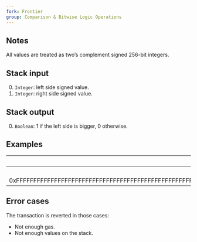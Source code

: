 ```yaml
---
fork: Frontier
group: Comparison & Bitwise Logic Operations
---
```


## Notes

All values are treated as two’s complement signed 256-bit integers.

## Stack input

0. `Integer`: left side signed value.
1. `Integer`: right side signed value.

## Stack output

0. `Boolean`: 1 if the left side is bigger, 0 otherwise.

## Examples

| Input | Output | * | Input | Output |
|------:|-------:|-|------:|-------:|
| 0 | 1 | * | 10 | 0 |
| 0xFFFFFFFFFFFFFFFFFFFFFFFFFFFFFFFFFFFFFFFFFFFFFFFFFFFFFFFFFFFFFFFF | | * | 10 | |

## Error cases

The transaction is reverted in those cases:
- Not enough gas.
- Not enough values on the stack.

